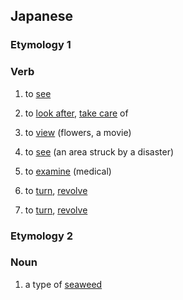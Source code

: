 ==Japanese==

===Etymology 1===

===Verb===
{{ja-verb|type=2}}
# {{ja-def|見る}} to [[see]]
# {{ja-def|看る}} to [[look after]], [[take care]] of
# {{ja-def|観る}} to [[view]] (flowers, a movie)
# {{ja-def|視る}} to [[see]] (an area struck by a disaster)
# {{ja-def|診る}} to [[examine]] (medical)
# {{ja-def|回る}} to [[turn]], [[revolve]]
# {{ja-def|廻る}} to [[turn]], [[revolve]]

===Etymology 2===
{{ja-kanjitab|alt=海松,水松}}

===Noun===
{{ja-noun}}

# a type of [[seaweed]]